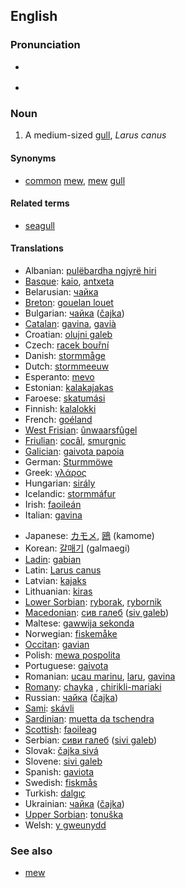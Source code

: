 {{wikipedia}}
==English==

===Pronunciation===
* {{a|RP}} {{IPA|/ˈkɒmən ˌgʌl/}}
* {{a|US}} {{IPA|/ˈkɑːmən ˌgʌl/}}

===Noun===
{{en-noun|sg=[[common]] [[gull]]}}

# A medium-sized [[gull]], ''Larus canus''

====Synonyms====
* [[common]] [[mew]], [[mew]] [[gull]]

====Related terms====
* [[seagull]]

====Translations====
{{top}}
* Albanian: [[pulëbardha ngjyrë hiri]]
* [[Basque]]: [[kaio]], [[antxeta]]
* Belarusian: [[чайка]]
* [[Breton]]: [[gouelan louet]]
* Bulgarian: [[чайка]] ([[čajka]])
* [[Catalan]]: [[gavina]], [[gavià]]
* Croatian: [[olujni galeb]]
* Czech: [[racek bouřní]]
* Danish: [[stormmåge]]
* Dutch: [[stormmeeuw]] {{f}}
* Esperanto: [[mevo]]
* Estonian: [[kalakajakas]]
* Faroese: [[skatumási]]
* Finnish: [[kalalokki]]
* French: [[goéland]] '' ''
* [[West Frisian]]: [[ûnwaarsfûgel]]
* [[Friulian]]: [[cocâl]], [[smurgnic]]
* [[Galician]]: [[gaivota papoia]]
* German: [[Sturmmöwe]] {{f}}
* Greek: [[γλάρος]] '' ''
* Hungarian: [[sirály]]
* Icelandic: [[stormmáfur]]
* Irish: [[faoileán]]
* Italian: [[gavina]] '' ''
{{mid}}
* Japanese: [[カモメ]], [[鴎]] (kamome)
* Korean: [[갈매기]] (galmaegi)
* [[Ladin]]: [[gabian]]
* Latin: [[Larus canus]] '' ''
* Latvian: [[kajaks]]
* Lithuanian: [[kiras]]
* [[Lower Sorbian]]: [[ryborak]], [[rybornik]]
* [[Macedonian]]: [[сив галеб]] ([[siv galeb]])
* Maltese: [[gawwija sekonda]]
* Norwegian: [[fiskemåke]]
* [[Occitan]]: [[gavian]]
* Polish: [[mewa pospolita]]
* Portuguese: [[gaivota]]
* Romanian: [[ucau marinu]], [[laru]], [[gavina]]
* [[Romany]]: [[chayka]] {{f}}, [[chirikli-mariaki]] {{f}}
* Russian: [[чайка]] ([[čajka]])
* [[Sami]]: [[skávli]]
* [[Sardinian]]: [[muetta da tschendra]]
* [[Scottish]]: [[faoileag]]
* Serbian: [[сиви галеб]] ([[sivi galeb]])
* Slovak: [[čajka sivá]]
* Slovene: [[sivi galeb]]
* Spanish: [[gaviota]] {{f}}
* Swedish: [[fiskmås]] {{c}}
* Turkish: [[dalgıç]]
* Ukrainian: [[чайка]] ([[čajka]])
* [[Upper Sorbian]]: [[tonuška]]
* Welsh: [[y gweunydd]]
{{bottom}}

===See also===
* [[mew]]